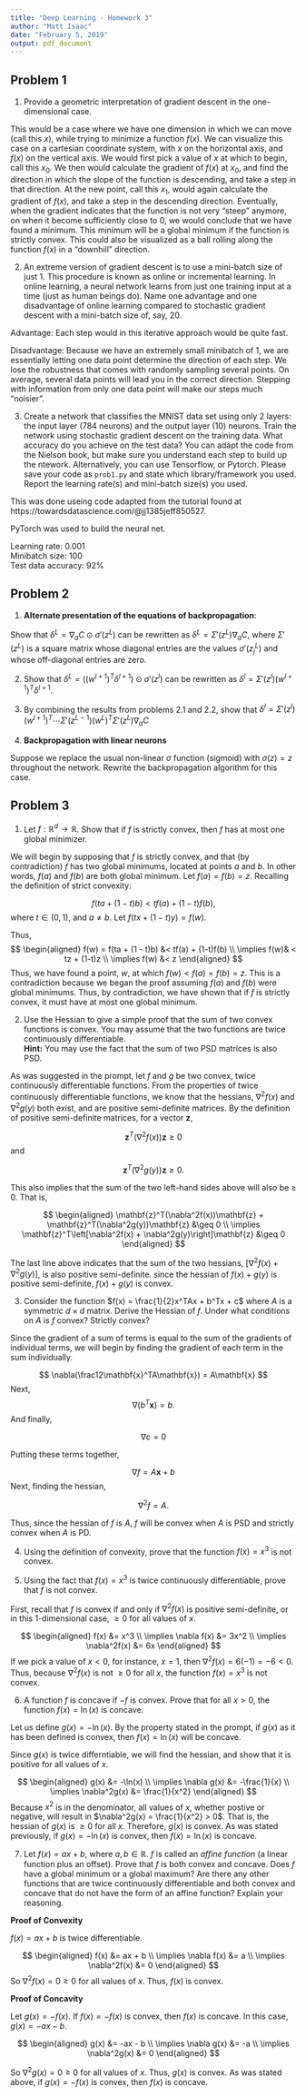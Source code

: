 ---
title: "Deep Learning - Homework 3"
author: "Matt Isaac"
date: "February 5, 2019"
output: pdf_document
---

## Problem 1

1. Provide a geometric interpretation of gradient descent in the one-dimensional case.

This would be a case where we have one dimension in which we can move (call this $x$), while trying to minimize a function $f(x)$. We can visualize this case on a cartesian coordinate system, with $x$ on the horizontal axis, and $f(x)$ on the vertical axis. We would first pick a value of $x$ at which to begin, call this $x_0$. We then would calculate the gradient of $f(x)$ at $x_0$, and find the direction in which the slope of the function is descending, and take a step in that direction. At the new point, call this $x_1$, would again calculate the gradient of $f(x)$, and take a step in the descending direction. Eventually, when the gradient indicates that the function is not very "steep" anymore, on when it become sufficiently close to 0, we would conclude that we have found a minimum. This minimum will be a global minimum if the function is strictly convex. 
This could also be visualized as a ball rolling along the function $f(x)$ in a "downhill" direction. 

2. An extreme version of gradient descent is to use a mini-batch size of just 1. This procedure is known as online or incremental learning. In online learning, a neural network learns from just one training input at a time (just as human beings do). Name one advantage and one disadvantage of online learning compared to stochastic gradient descent with a mini-batch size of, say, 20.

Advantage: Each step would in this iterative approach would be quite fast. 

Disadvantage: Because we have an extremely small minibatch of 1, we are essentially letting one data point determine the direction of each step. We lose the robustness that comes with randomly sampling several points. On average, several data points will lead you in the correct direction. Stepping with information from only one data point will make our steps much "noisier". 

3. Create a network that classifies the MNIST data set using only 2 layers: the input layer (784 neurons) and the output layer (10) neurons. Train the network using stochastic gradient descent on the training data. What accuracy do you achieve on the test data? You can adapt the code from the Nielson book, but make sure you understand each step to build up the ntework. Alternatively, you can use Tensorflow, or Pytorch. Please save your code as `prob1.py` and state which library/framework you used. Report the learning rate(s) and mini-batch size(s) you used. 

This was done useing code adapted from the tutorial found at https://towardsdatascience.com/@jj1385jeff850527.

PyTorch was used to build the neural net. 

Learning rate: 0.001  
Minibatch size: 100  
Test data accuracy: 92%  


## Problem 2

1. **Alternate presentation of the equations of backpropagation**:

Show that $\delta^L = \nabla_aC \odot \sigma'(z^L)$ can be rewritten as $\delta^L = \Sigma'(z^L)\nabla_aC$, where $\Sigma'(z^L)$ is a square matrix whose diagonal entries are the values $\sigma'(z_j^L)$ and whose off-diagonal entries are zero. 

2. Show that $\delta^L = ((w^{l+1})^T\delta^{l+1})\odot\sigma'(z^l)$ can be rewritten as $\delta^l = \Sigma'(z^l)(w^{l+1})^T \delta^{l+1}$.

3. By combining the results from problems 2.1 and 2.2, show that $\delta^l = \Sigma'(z^l)(w^{l+1})^T \cdots \Sigma'(z^{L-1})(w^L)^T\Sigma'(z^L)\nabla_aC$

4. **Backpropagation with linear neurons**

Suppose we replace the usual non-linear $\sigma$ function (sigmoid) with $\sigma(z) = z$ throughout the network. Rewrite the backpropagation algorithm for this case.


## Problem 3

1. Let $f : \mathbb{R}^d \rightarrow \mathbb{R}$. Show that if $f$ is strictly convex, then $f$ has at most one global minimizer.

We will begin by supposing that $f$ is strictly convex, and that (by contradiction) $f$ has two global minimums, located at points $a$ and $b$. In other words, $f(a)$ and $f(b)$ are both global minimum. Let $f(a) = f(b) = z$. Recalling the definition of strict convexity:

$$
f(ta + (1 - t)b) < tf(a) + (1-t)f(b),
$$
where $t \in (0,1)$, and $a \neq b$. Let $f(tx + (1-t)y) = f(w)$.

Thus, 
$$
\begin{aligned}
f(w) = f(ta + (1 - t)b) &< tf(a) + (1-t)f(b) \\
\implies f(w)& < tz + (1-t)z \\
\implies f(w) &< z
\end{aligned}
$$
Thus, we have found a point, $w$, at which $f(w) < f(a) = f(b) = z$. This is a contradiction because we began the proof assuming $f(a)$ and $f(b)$ were global minimums. Thus, by contradiction, we have shown that if $f$ is strictly convex, it must have at most one global minimum. 

2. Use the Hessian to give a simple proof that the sum of two convex functions is convex. You may assume that the two functions are twice continuously differentiable.  
**Hint:** You may use the fact that the sum of two PSD matrices is also PSD. 

As was suggested in the prompt, let $f$ and $g$ be two convex, twice continuously differentiable functions. From the properties of twice continuously differentiable functions, we know that the hessians, $\nabla^2f(x)$ and $\nabla^2g(y)$ both exist, and are positive semi-definite matrices. By the definition of positive semi-definite matrices, for a vector $\mathbf{z}$,  

$$
\mathbf{z}^T(\nabla^2f(x))\mathbf{z} \geq 0
$$
and 

$$
\mathbf{z}^T(\nabla^2g(y))\mathbf{z} \geq 0.
$$

This also implies that the sum of the two left-hand sides above will also be $\geq$ 0. That is, 

$$
\begin{aligned}
\mathbf{z}^T(\nabla^2f(x))\mathbf{z} + \mathbf{z}^T(\nabla^2g(y))\mathbf{z} &\geq 0 \\
\implies \mathbf{z}^T\left[\nabla^2f(x) + \nabla^2g(y)\right]\mathbf{z} &\geq 0
\end{aligned}
$$

The last line above indicates that the sum of the two hessians, $[\nabla^2f(x) + \nabla^2g(y)]$, is also positive semi-definite. since the hessian of $f(x) + g(y)$ is positive semi-definite, $f(x) + g(y)$ is convex. 

3. Consider the function $f(x) = \frac{1}{2}x^TAx + b^Tx + c$ where $A$ is a symmetric $d \times d$ matrix. Derive the Hessian of $f$. Under what conditions on $A$ is $f$ convex? Strictly convex?

Since the gradient of a sum of terms is equal to the sum of the gradients of individual terms, we will begin by finding the gradient of each term in the sum individually. 

$$
\nabla(\frac12\mathbf{x}^TA\mathbf{x}) = A\mathbf{x}
$$
Next,
$$
\nabla(b^T\mathbf{x}) = b.
$$
And finally, 

$$
\nabla c = 0
$$

Putting these terms together, 

$$
\nabla f = A\mathbf{x} + b
$$
Next, finding the hessian,

$$
\nabla^2f = A.
$$

Thus, since the hessian of $f$ is $A$, $f$ will be convex when $A$ is PSD and strictly convex when $A$ is PD. 

4. Using the definition of convexity, prove that the function $f(x) = x^3$ is not convex. 

5. Using the fact that $f(x) = x^3$ is twice continuously differentiable, prove that $f$ is not convex.

First, recall that $f$ is convex if and only if $\nabla^2f(x)$ is positive semi-definite, or in this 1-dimensional case, $\geq 0$ for all values of $x$. 

$$
\begin{aligned}
f(x) &= x^3 \\
\implies \nabla f(x) &= 3x^2 \\
\implies \nabla^2f(x) &= 6x
\end{aligned}
$$
If we pick a value of $x < 0$, for instance, $x = 1$, then $\nabla^2f(x) = 6(-1) = -6 < 0$. Thus, because $\nabla^2f(x)$ is not $\geq 0$ for all $x$, the function $f(x) = x^3$ is not convex. 

6. A function $f$ is concave if $-f$ is convex. Prove that for all $x > 0$, the function $f(x) = \ln(x)$ is concave.

Let us define $g(x) = -\ln(x)$. By the property stated in the prompt, if $g(x)$ as it has been defined is convex, then $f(x) = \ln(x)$ will be concave. 

Since $g(x)$ is twice differntiable, we will find the hessian, and show that it is positive for all values of $x$. 

$$
\begin{aligned}
g(x) &= -\ln(x) \\
\implies \nabla g(x) &= -\frac{1}{x} \\
\implies \nabla^2g(x) &= \frac{1}{x^2}
\end{aligned}
$$
Because $x^2$ is in the denominator, all values of $x$, whether postive or negative, will result in $\nabla^2g(x) = \frac{1}{x^2} > 0$. That is, the hessian of $g(x)$ is $\geq 0$ for all $x$. Therefore, $g(x)$ is convex. As was stated previously, if $g(x) = -\ln(x)$ is convex, then $f(x) = \ln(x)$ is concave.  

7. Let $f(x) = ax + b$, where $a,b \in \mathbb{R}$. $f$ is called an *affine function* (a linear function plus an offset). Prove that $f$ is both convex and concave. Does $f$ have a global minimum or a global maximum? Are there any other functions that are twice continuously differentiable and both convex and concave that do not have the form of an affine function? Explain your reasoning. 

**Proof of Convexity**

$f(x) = ax + b$ is twice differentiable. 

$$
\begin{aligned}
f(x) &= ax + b \\
\implies \nabla f(x) &= a \\
\implies \nabla^2f(x) &= 0
\end{aligned}
$$
So $\nabla^2f(x) = 0 \geq 0$ for all values of $x$. Thus, $f(x)$ is convex. 

**Proof of Concavity**

Let $g(x) = -f(x)$. If $f(x) = -f(x)$ is convex, then $f(x)$ is concave. In this case, $g(x) = -ax - b$. 

$$
\begin{aligned}
g(x) &= -ax - b \\
\implies \nabla g(x) &= -a \\
\implies \nabla^2g(x) &= 0
\end{aligned}
$$

So $\nabla^2g(x) = 0 \geq 0$ for all values of $x$. Thus, $g(x)$ is convex. As was stated above, if $g(x) = -f(x)$ is convex, then $f(x)$ is concave. 

